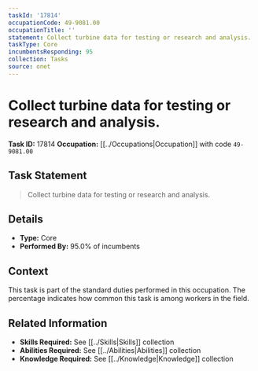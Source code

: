 ```yaml
---
taskId: '17814'
occupationCode: 49-9081.00
occupationTitle: ''
statement: Collect turbine data for testing or research and analysis.
taskType: Core
incumbentsResponding: 95
collection: Tasks
source: onet
---
```

# Collect turbine data for testing or research and analysis.

**Task ID:** 17814
**Occupation:** [[../Occupations|Occupation]] with code `49-9081.00`

## Task Statement

> Collect turbine data for testing or research and analysis.

## Details

- **Type:** Core
- **Performed By:** 95.0% of incumbents

## Context

This task is part of the standard duties performed in this occupation. The percentage indicates how common this task is among workers in the field.

## Related Information

- **Skills Required:** See [[../Skills|Skills]] collection
- **Abilities Required:** See [[../Abilities|Abilities]] collection
- **Knowledge Required:** See [[../Knowledge|Knowledge]] collection
